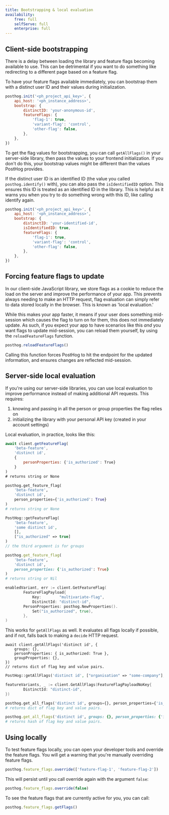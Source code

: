 ```yaml
---
title: Bootstrapping & local evaluation
availability:
    free: full
    selfServe: full
    enterprise: full
---
```

## Client-side bootstrapping

There is a delay between loading the library and feature flags becoming available to use. This can be detrimental if you want to do something like redirecting to a different page based on a feature flag.

To have your feature flags available immediately, you can bootstrap them with a distinct user ID and their values during initialization.

```js
posthog.init('<ph_project_api_key>', {
    api_host: '<ph_instance_address>',
    bootstrap: {
        distinctID: 'your-anonymous-id',
        featureFlags: {
            'flag-1': true,
            'variant-flag': 'control',
            'other-flag': false,
        },
    },
})
```

To get the flag values for bootstrapping, you can call `getAllFlags()` in your server-side library, then pass the values to your frontend initialization. If you don't do this, your bootstrap values might be different than the values PostHog provides.

If the distinct user ID is an identified ID (the value you called `posthog.identify()` with), you can also pass the `isIdentifiedID` option. This ensures this ID is treated as an identified ID in the library. This is helpful as it warns you when you try to do something wrong with this ID, like calling identify again.

```js
posthog.init('<ph_project_api_key>', {
    api_host: '<ph_instance_address>',
    bootstrap: {
        distinctID: 'your-identified-id',
        isIdentifiedID: true,
        featureFlags: {
            'flag-1': true,
            'variant-flag': 'control',
            'other-flag': false,
        },
    },
})
```

## Forcing feature flags to update

In our client-side JavaScript library, we store flags as a cookie to reduce the load on the server and improve the performance of your app. This prevents always needing to make an HTTP request, flag evaluation can simply refer to data stored locally in the browser. This is known as 'local evaluation.'

While this makes your app faster, it means if your user does something mid-session which causes the flag to turn on for them, this does not immediately update. As such, if you expect your app to have scenarios like this _and_ you want flags to update mid-session, you can reload them yourself, by using the `reloadFeatureFlags` function.

```js
posthog.reloadFeatureFlags()
```

Calling this function forces PostHog to hit the endpoint for the updated information, and ensures changes are reflected mid-session.

## Server-side local evaluation

If you're using our server-side libraries, you can use local evaluation to improve performance instead of making additional API requests. This requires:

1. knowing and passing in all the person or group properties the flag relies on
2. initializing the library with your personal API key (created in your account settings)

Local evaluation, in practice, looks like this:

<MultiLanguage>

```js
await client.getFeatureFlag(
    'beta-feature',
    'distinct id',
    {
        personProperties: {'is_authorized': True}
    }
)
# returns string or None
```

```python
posthog.get_feature_flag(
    'beta-feature',
    'distinct id',
    person_properties={'is_authorized': True}
)
# returns string or None
```

```php
PostHog::getFeatureFlag(
    'beta-feature',
    'some distinct id',
    [],
    ["is_authorized" => true]
)
// the third argument is for groups
```

```ruby
posthog.get_feature_flag(
    'beta-feature',
    'distinct id',
    person_properties: {'is_authorized': True}
)
# returns string or Nil
```

```go
enabledVariant, err := client.GetFeatureFlag(
        FeatureFlagPayload{
            Key:        "multivariate-flag",
            DistinctId: "distinct-id",
        PersonProperties: posthog.NewProperties().
            Set("is_authorized", true),
        },
)
```

</MultiLanguage>

This works for `getAllFlags` as well. It evaluates all flags locally if possible, and if not, falls back to making a `decide` HTTP request.

<MultiLanguage>

```node
await client.getAllFlags('distinct id', {
    groups: {},
    personProperties: { is_authorized: True },
    groupProperties: {},
})
// returns dict of flag key and value pairs.
```

```php
PostHog::getAllFlags('distinct id', ["organisation" => "some-company"], [], ["organisation" => ["is_authorized" => true]])
```

```go
featureVariants, _ := client.GetAllFlags(FeatureFlagPayloadNoKey{
        DistinctId: "distinct-id",
})
```

```python
posthog.get_all_flags('distinct id', groups={}, person_properties={'is_authorized': True}, group_properties={})
# returns dict of flag key and value pairs.
```

```ruby
posthog.get_all_flags('distinct id', groups: {}, person_properties: {'is_authorized': True}, group_properties: {})
# returns hash of flag key and value pairs.
```

</MultiLanguage>

## Using locally

To test feature flags locally, you can open your developer tools and override the feature flags. You will get a warning that you're manually overriding feature flags.

```js
posthog.feature_flags.override(['feature-flag-1', 'feature-flag-2'])
```

This will persist until you call override again with the argument `false`:

```js
posthog.feature_flags.override(false)
```

To see the feature flags that are currently active for you, you can call:

```js
posthog.feature_flags.getFlags()
```
